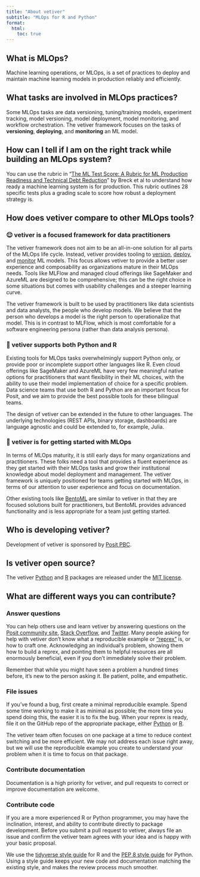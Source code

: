 ```yaml
---
title: "About vetiver"
subtitle: "MLOps for R and Python"
format:
  html:
    toc: true
---
```


## What is MLOps?

Machine learning operations, or MLOps, is a set of practices to deploy and maintain machine learning models in production reliably and efficiently.

## What tasks are involved in MLOps practices?

Some MLOps tasks are data versioning, tuning/training models, experiment tracking, model versioning, model deployment, model monitoring, and workflow orchestration. The vetiver framework focuses on the tasks of **versioning**, **deploying**, and **monitoring** an ML model.

## How can I tell if I am on the right track while building an MLOps system?

You can use the rubric in "[The ML Test Score: A Rubric for ML Production Readiness and Technical Debt Reduction](https://research.google/pubs/pub46555/)" by Breck et al to understand how ready a machine learning system is for production. This rubric outlines 28 specific tests plus a grading scale to score how robust a deployment strategy is.

## How does vetiver compare to other MLOps tools?

### 😌 vetiver is a **focused** framework for data **practitioners**

The vetiver framework does not aim to be an all-in-one solution for all parts of the MLOps life cycle. Instead, vetiver provides tooling to [version](https://vetiver.rstudio.com/get-started/version.html), [deploy](https://vetiver.rstudio.com/get-started/deploy.html), and [monitor](https://vetiver.rstudio.com/get-started/monitor.html) ML models. This focus allows vetiver to provide a better user experience and composability as organizations mature in their MLOps needs. Tools like MLFlow and managed cloud offerings like SageMaker and AzureML are designed to be comprehensive; this can be the right choice in some situations but comes with usability challenges and a steeper learning curve.

The vetiver framework is built to be used by practitioners like data scientists and data analysts, the people who develop models. We believe that the person who develops a model is the right person to operationalize that model. This is in contrast to MLFlow, which is most comfortable for a software engineering persona (rather than data analysis persona).

### 🐍 vetiver supports both Python and R

Existing tools for MLOps tasks overwhelmingly support Python only, or provide poor or incomplete support other languages like R. Even cloud offerings like SageMaker and AzureML have very few meaningful native options for practitioners that want flexibility in their ML choices, with the ability to use their model implementation of choice for a specific problem. Data science teams that use both R and Python are an important focus for Posit, and we aim to provide the best possible tools for these bilingual teams.

The design of vetiver can be extended in the future to other languages. The underlying technologies (REST APIs, binary storage, dashboards) are language agnostic and could be extended to, for example, Julia.

### 🚀 vetiver is for getting started with MLOps

In terms of MLOps maturity, it is still early days for many organizations and practitioners. These folks need a tool that provides a fluent experience as they get started with their MLOps tasks and grow their institutional knowledge about model deployment and management. The vetiver framework is uniquely positioned for teams getting started with MLOps, in terms of our attention to user experience and focus on documentation.

Other existing tools like [BentoML](https://www.bentoml.com/) are similar to vetiver in that they are focused solutions built for practitioners, but BentoML provides advanced functionality and is less appropriate for a team just getting started.

## Who is developing vetiver?

Development of vetiver is sponsored by [Posit PBC](https://posit.co/).

## Is vetiver open source?

The vetiver [Python](https://github.com/rstudio/vetiver-python) and [R](https://github.com/rstudio/vetiver-r) packages are released under the [MIT license](https://opensource.org/licenses/MIT).

## What are different ways you can contribute?

### Answer questions

You can help others use and learn vetiver by answering questions on the [Posit community site](https://forum.posit.co/), [Stack Overflow](https://stackoverflow.com/questions/tagged/vetiver?sort=newest), and [Twitter](https://twitter.com/search?q=%23vetiver&f=live).
Many people asking for help with vetiver don't know what a reproducible example or ["reprex"](https://www.tidyverse.org/help#reprex) is, or how to craft one.
Acknowledging an individual's problem, showing them how to build a reprex, and pointing them to helpful resources are all enormously beneficial, even if you don't immediately solve their problem.

Remember that while you might have seen a problem a hundred times before, it's new to the person asking it.
Be patient, polite, and empathetic.

### File issues

If you've found a bug, first create a minimal reproducible example.
Spend some time working to make it as minimal as possible; the more time you spend doing this, the easier it is to fix the bug.
When your reprex is ready, file it on the GitHub repo of the appropriate package, either [Python](https://github.com/rstudio/vetiver-python) or [R](https://github.com/rstudio/vetiver-r).

The vetiver team often focuses on one package at a time to reduce context switching and be more efficient.
We may not address each issue right away, but we will use the reproducible example you create to understand your problem when it is time to focus on that package.

### Contribute documentation

Documentation is a high priority for vetiver, and pull requests to correct or improve documentation are welcome.

### Contribute code

If you are a more experienced R or Python programmer, you may have the inclination, interest, and ability to contribute directly to package development.
Before you submit a pull request to vetiver, always file an issue and confirm the vetiver team agrees with your idea and is happy with your basic proposal.

We use the [tidyverse style guide](https://style.tidyverse.org/) for R and the [PEP 8 style guide](https://peps.python.org/pep-0008/) for Python.
Using a style guide keeps your new code and documentation matching the existing style, and makes the review process much smoother.

